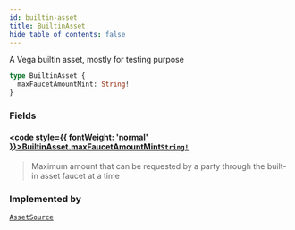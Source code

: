 ```yaml
---
id: builtin-asset
title: BuiltinAsset
hide_table_of_contents: false
---
```








A Vega builtin asset, mostly for testing purpose

```graphql
type BuiltinAsset {
  maxFaucetAmountMint: String!
}
```


### Fields

#### [<code style={{ fontWeight: 'normal' }}>BuiltinAsset.<b>maxFaucetAmountMint</b></code>](#)<Bullet />[`String!`](/mainnet/api/graphql/scalars/string) <Badge class="secondary" text="non-null"/> <Badge class="secondary" text="scalar"/>
> Maximum amount that can be requested by a party through the built-in asset faucet at a time
> 



### Implemented by

[`AssetSource`](/mainnet/api/graphql/unions/asset-source)  <Badge class="secondary" text="union"/>



